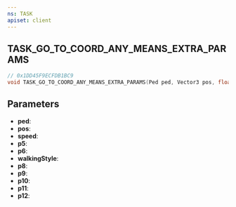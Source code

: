```yaml
---
ns: TASK
apiset: client
---
```

## TASK_GO_TO_COORD_ANY_MEANS_EXTRA_PARAMS

```c
// 0x1DD45F9ECFDB1BC9
void TASK_GO_TO_COORD_ANY_MEANS_EXTRA_PARAMS(Ped ped, Vector3 pos, float speed, Any p5, BOOL p6, int walkingStyle, float p8, Any p9, Any p10, Any p11, Any p12);
```


## Parameters
* **ped**:
* **pos**:
* **speed**:
* **p5**:
* **p6**:
* **walkingStyle**:
* **p8**:
* **p9**:
* **p10**:
* **p11**:
* **p12**:
